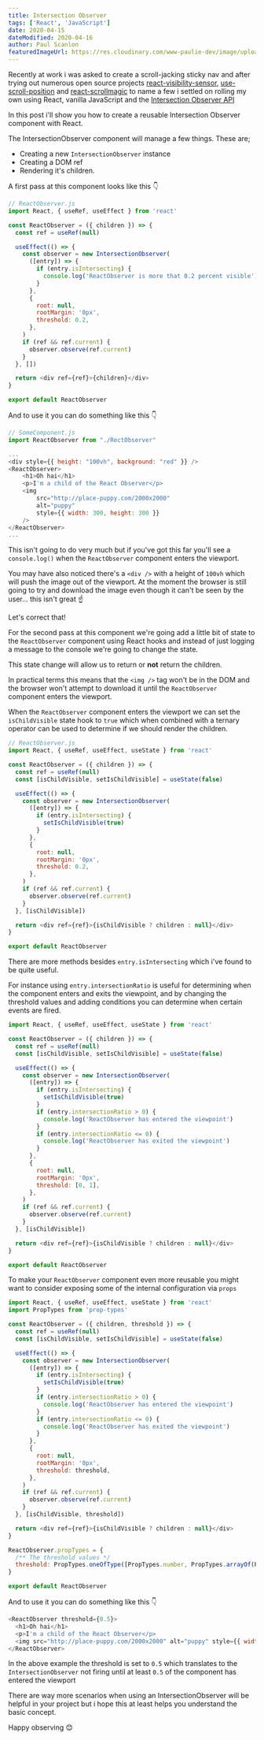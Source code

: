 ```yaml
---
title: Intersection Observer
tags: ['React', 'JavaScript']
date: 2020-04-15
dateModified: 2020-04-16
author: Paul Scanlon
featuredImageUrl: https://res.cloudinary.com/www-paulie-dev/image/upload/v1595915575/paulie.dev/2020/04/intersection-observer_bplmy6.jpg
---
```


Recently at work i was asked to create a scroll-jacking sticky nav and after trying out numerous open source projects
[react-visibility-sensor](https://github.com/joshwnj/react-visibility-sensor),
[use-scroll-position](https://github.com/n8tb1t/use-scroll-position) and
[react-scrollmagic](https://github.com/bitworking/react-scrollmagic) to name a few i settled on rolling my own using
React, vanilla JavaScript and the
[Intersection Observer API](https://developer.mozilla.org/en-us/docs/web/api/intersection_observer_api)

In this post i'll show you how to create a reusable Intersection Observer component with React.

The IntersectionObserver component will manage a few things. These are;

- Creating a new `IntersectionObserver` instance
- Creating a DOM ref
- Rendering it's children.

A first pass at this component looks like this 👇

```javascript
// ReactObserver.js
import React, { useRef, useEffect } from 'react'

const ReactObserver = ({ children }) => {
  const ref = useRef(null)

  useEffect(() => {
    const observer = new IntersectionObserver(
      ([entry]) => {
        if (entry.isIntersecting) {
          console.log('ReactObserver is more that 0.2 percent visible')
        }
      },
      {
        root: null,
        rootMargin: '0px',
        threshold: 0.2,
      },
    )
    if (ref && ref.current) {
      observer.observe(ref.current)
    }
  }, [])

  return <div ref={ref}>{children}</div>
}

export default ReactObserver
```

And to use it you can do something like this 👇

<!-- prettier-ignore -->
```javascript
// SomeComponent.js
import ReactObserver from "./RectObserver"

...
<div style={{ height: "100vh", background: "red" }} />
<ReactObserver>
    <h1>Oh hai</h1>
    <p>I'm a child of the React Observer</p>
    <img
        src="http://place-puppy.com/2000x2000"
        alt="puppy"
        style={{ width: 300, height: 300 }}
    />
</ReactObserver>
...
```

This isn't going to do very much but if you've got this far you'll see a `console.log()` when the `ReactObserver`
component enters the viewport.

You may have also noticed there's a `<div />` with a height of `100vh` which will push the image out of the viewport. At
the moment the browser is still going to try and download the image even though it can't be seen by the user... this
isn't great ☝️

Let's correct that!

For the second pass at this component we're going add a little bit of state to the `ReactObserver` component using React
hooks and instead of just logging a message to the console we're going to change the state.

This state change will allow us to return or **not** return the children.

In practical terms this means that the `<img />` tag won't be in the DOM and the browser won't attempt to download it
until the `ReactObserver` component enters the viewport.

When the `ReactObserver` component enters the viewport we can set the `isChildVisible` state hook to `true` which when
combined with a ternary operator can be used to determine if we should render the children.

```javascript
// ReactObserver.js
import React, { useRef, useEffect, useState } from 'react'

const ReactObserver = ({ children }) => {
  const ref = useRef(null)
  const [isChildVisible, setIsChildVisible] = useState(false)

  useEffect(() => {
    const observer = new IntersectionObserver(
      ([entry]) => {
        if (entry.isIntersecting) {
          setIsChildVisible(true)
        }
      },
      {
        root: null,
        rootMargin: '0px',
        threshold: 0.2,
      },
    )
    if (ref && ref.current) {
      observer.observe(ref.current)
    }
  }, [isChildVisible])

  return <div ref={ref}>{isChildVisible ? children : null}</div>
}

export default ReactObserver
```

There are more methods besides `entry.isIntersecting` which i've found to be quite useful.

For instance using `entry.intersectionRatio` is useful for determining when the component enters and exits the
viewpoint, and by changing the threshold values and adding conditions you can determine when certain events are fired.

```javascript
import React, { useRef, useEffect, useState } from 'react'

const ReactObserver = ({ children }) => {
  const ref = useRef(null)
  const [isChildVisible, setIsChildVisible] = useState(false)

  useEffect(() => {
    const observer = new IntersectionObserver(
      ([entry]) => {
        if (entry.isIntersecting) {
          setIsChildVisible(true)
        }
        if (entry.intersectionRatio > 0) {
          console.log('ReactObserver has entered the viewpoint')
        }
        if (entry.intersectionRatio <= 0) {
          console.log('ReactObserver has exited the viewpoint')
        }
      },
      {
        root: null,
        rootMargin: '0px',
        threshold: [0, 1],
      },
    )
    if (ref && ref.current) {
      observer.observe(ref.current)
    }
  }, [isChildVisible])

  return <div ref={ref}>{isChildVisible ? children : null}</div>
}

export default ReactObserver
```

To make your `ReactObserver` component even more reusable you might want to consider exposing some of the internal
configuration via `props`

```javascript
import React, { useRef, useEffect, useState } from 'react'
import PropTypes from 'prop-types'

const ReactObserver = ({ children, threshold }) => {
  const ref = useRef(null)
  const [isChildVisible, setIsChildVisible] = useState(false)

  useEffect(() => {
    const observer = new IntersectionObserver(
      ([entry]) => {
        if (entry.isIntersecting) {
          setIsChildVisible(true)
        }
        if (entry.intersectionRatio > 0) {
          console.log('ReactObserver has entered the viewpoint')
        }
        if (entry.intersectionRatio <= 0) {
          console.log('ReactObserver has exited the viewpoint')
        }
      },
      {
        root: null,
        rootMargin: '0px',
        threshold: threshold,
      },
    )
    if (ref && ref.current) {
      observer.observe(ref.current)
    }
  }, [isChildVisible, threshold])

  return <div ref={ref}>{isChildVisible ? children : null}</div>
}

ReactObserver.propTypes = {
  /** The threshold values */
  threshold: PropTypes.oneOfType([PropTypes.number, PropTypes.arrayOf(PropTypes.number)]),
}

export default ReactObserver
```

And to use it you can do something like this 👇

```javascript
<ReactObserver threshold={0.5}>
  <h1>Oh hai</h1>
  <p>I'm a child of the React Observer</p>
  <img src="http://place-puppy.com/2000x2000" alt="puppy" style={{ width: 300, height: 300 }} />
</ReactObserver>
```

In the above example the threshold is set to `0.5` which translates to the `IntersectionObserver` not firing until at
least `0.5` of the component has entered the viewport

There are way more scenarios when using an IntersectionObserver will be helpful in your project but i hope this at least
helps you understand the basic concept.

Happy observing 😊
